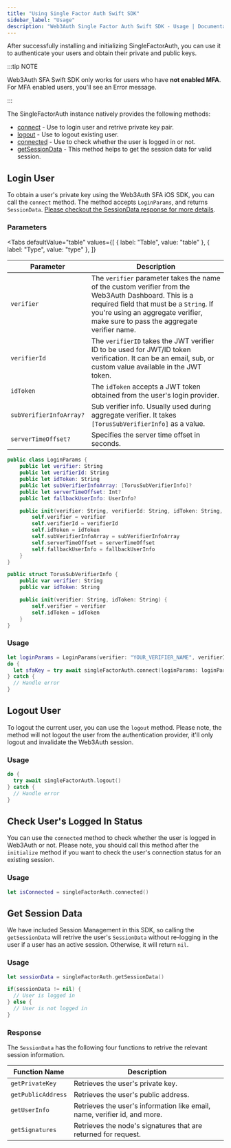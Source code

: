 ```yaml
---
title: "Using Single Factor Auth Swift SDK"
sidebar_label: "Usage"
description: "Web3Auth Single Factor Auth Swift SDK - Usage | Documentation - Web3Auth"
---
```




After successfully installing and initializing SingleFactorAuth, you can use it to authenticate your
users and obtain their private and public keys.

:::tip NOTE

Web3Auth SFA Swift SDK only works for users who have **not enabled MFA**. For MFA enabled users,
you'll see an Error message.

:::

The SingleFactorAuth instance natively provides the following methods:

- [connect](#login-user) - Use to login user and retrive private key pair.
- [logout](#logout-user) - Use to logout existing user.
- [connected](#check-users-logged-in-status) - Use to check whether the user is logged in or not.
- [getSessionData](#get-session-data) - This method helps to get the session data for valid session.

## Login User

To obtain a user's private key using the Web3Auth SFA iOS SDK, you can call the `connect` method.
The method accepts `LoginParams`, and returns `SessionData`.
[Please checkout the SessionData response for more details](#response).

### Parameters

<Tabs
  defaultValue="table"
  values={[
    { label: "Table", value: "table" },
    { label: "Type", value: "type" },
  ]}
>

<TabItem value="table">

| Parameter               | Description                                                                                                                                                                                                                         |
| ----------------------- | ----------------------------------------------------------------------------------------------------------------------------------------------------------------------------------------------------------------------------------- |
| `verifier`              | The `verifier` parameter takes the name of the custom verifier from the Web3Auth Dashboard. This is a required field that must be a `String`. If you're using an aggregate verifier, make sure to pass the aggregate verifier name. |
| `verifierId`            | The `verifierID` takes the JWT verifier ID to be used for JWT/ID token verification. It can be an email, sub, or custom value available in the JWT token.                                                                           |
| `idToken`               | The `idToken` accepts a JWT token obtained from the user's login provider.                                                                                                                                                          |
| `subVerifierInfoArray?` | Sub verifier info. Usually used during aggregate verifier. It takes `[TorusSubVerifierInfo]` as a value.                                                                                                                            |
| `serverTimeOffset?`     | Specifies the server time offset in seconds.                                                                                                                                                                                        |

</TabItem>

<TabItem value="type">

```swift
public class LoginParams {
    public let verifier: String
    public let verifierId: String
    public let idToken: String
    public let subVerifierInfoArray: [TorusSubVerifierInfo]?
    public let serverTimeOffset: Int?
    public let fallbackUserInfo: UserInfo?

    public init(verifier: String, verifierId: String, idToken: String, subVerifierInfoArray: [TorusSubVerifierInfo]? = nil, serverTimeOffset: Int? = nil, fallbackUserInfo: UserInfo? = nil) {
        self.verifier = verifier
        self.verifierId = verifierId
        self.idToken = idToken
        self.subVerifierInfoArray = subVerifierInfoArray
        self.serverTimeOffset = serverTimeOffset
        self.fallbackUserInfo = fallbackUserInfo
    }
}

public struct TorusSubVerifierInfo {
    public var verifier: String
    public var idToken: String

    public init(verifier: String, idToken: String) {
        self.verifier = verifier
        self.idToken = idToken
    }
}
```

</TabItem>
</Tabs>

### Usage

```swift
let loginParams = LoginParams(verifier: "YOUR_VERIFIER_NAME", verifierId: "YOUR_VERIFIER_ID", idToken: "YOUR_ID_TOKEN")
do {
  let sfaKey = try await singleFactorAuth.connect(loginParams: loginParams)
} catch {
  // Handle error
}
```

## Logout User

To logout the current user, you can use the `logout` method. Please note, the method will not logout
the user from the authentication provider, it'll only logout and invalidate the Web3Auth session.

### Usage

```swift
do {
  try await singleFactorAuth.logout()
} catch {
  // Handle error
}
```

## Check User's Logged In Status

You can use the `connected` method to check whether the user is logged in Web3Auth or not. Please
note, you should call this method after the `initialize` method if you want to check the user's
connection status for an existing session.

### Usage

```swift
let isConnected = singleFactorAuth.connected()
```

## Get Session Data

We have included Session Management in this SDK, so calling the `getSessionData` will retrive the
user's `SessionData` without re-logging in the user if a user has an active session. Otherwise, it
will return `nil`.

### Usage

```swift
let sessionData = singleFactorAuth.getSessionData()

if(sessionData != nil) {
  // User is logged in
} else {
  // User is not logged in
}
```

### Response

The `SessionData` has the following four functions to retrive the relevant session information.

| Function Name      | Description                                                               |
| ------------------ | ------------------------------------------------------------------------- |
| `getPrivateKey`    | Retrieves the user's private key.                                         |
| `getPublicAddress` | Retrieves the user's public address.                                      |
| `getUserInfo`      | Retrieves the user's information like email, name, verifier id, and more. |
| `getSignatures`    | Retrieves the node's signatures that are returned for request.            |
